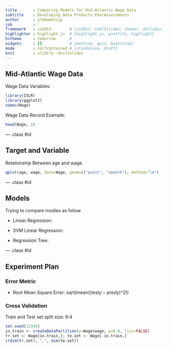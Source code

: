 ```yaml
---
title       : Comparing Models for Mid-Atlantic Wage Data
subtitle    : Developing Data Products PeerAssessments
author      : yYamamotojp
job         : 
framework   : io2012        # {io2012, html5slides, shower, dzslides, ...}
highlighter : highlight.js  # {highlight.js, prettify, highlight}
hitheme     : tomorrow      # 
widgets     : []            # {mathjax, quiz, bootstrap}
mode        : selfcontained # {standalone, draft}
knit        : slidify::knit2slides
---
```


## Mid-Atlantic Wage Data

Wage Data Variables:

```r
library(ISLR)
library(ggplot2)
names(Wage)
```

Wage Data Record Example:

```r
head(Wage, 2)
```

--- .class #id 

## Target and Variable

Relationship Between age and wage

```r
qplot(age, wage, data=Wage, geom=c("point", "smooth"), method="lm")
```

--- .class #id 

## Models

Trying to compare modles as follow

* Linear Regression: 

* SVM Linear Regression:

* Regression Tree:

--- .class #id 

## Experiment Plan

### Error Metric

* Root Mean Square Error: sqrt(mean((test$y - pred$y)^2))

### Cross Validation 

Train and Test set split size: 6:4

```r
set.seed(12345)
in.train <- createDataPartition(y=Wage$wage, p=0.6, list=FALSE)
tr.set <- Wage[in.train,]; te.set <- Wage[-in.train,]
c(dim(tr.set), ",", dim(te.set))
```

